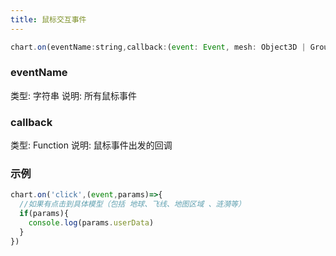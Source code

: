 ```yaml
---
title: 鼠标交互事件
---
```


``` javascript
chart.on(eventName:string,callback:(event: Event, mesh: Object3D | Group | Mesh | undefined) => void)
```

### eventName
<Tag color="blue">类型: 字符串</Tag>
<Tag color="pink"> 说明: 所有鼠标事件</Tag>

### callback
<Tag color="blue">类型: Function</Tag>
<Tag color="pink"> 说明: 鼠标事件出发的回调</Tag>

### 示例
```javascript
chart.on('click',(event,params)=>{
  //如果有点击到具体模型（包括 地球、飞线、地图区域 、涟漪等）
  if(params){
    console.log(params.userData)
  }
})
```

